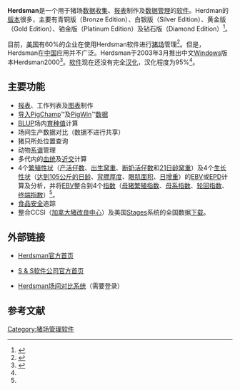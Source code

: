 {{Infobox Software
|name = Herdsman
|logo = 
|screenshot = 
|caption = 
|author = Keith Schuman
|developer = S & S软件公司
|released = 
|latest release template = 
|latest release version = 
|latest release date = 
|latest preview version = 
|latest preview date = 
|operating system = [[Windows|Windows]]
|platform = 
|language = [[英文|英文]]、[[西班牙文|西班牙文]]、[[中文|中文]]、[[越南文|越南文]]、[[韩文|韩文]]
|genre = [[猪场管理软件|猪场管理软件]]
|license = [[商业软件|商业软件]]
|website = [http://www.herdsman.com/ http://www.herdsman.com/]
}}

'''Herdsman'''是一个用于猪场[[数据收集|数据收集]]、[[报表|报表]]制作及[[数据管理|数据管理]]的[[软件|软件]]。Herdman的[[版本|版本]]很多，主要有青铜版（Bronze Edition）、白银版（Silver Edition）、黄金版（Gold Edition）、铂金版（Platinum Edition）及钻石版（Diamond Edition）<ref>{{cite web |url=http://www.herdsman.com/information.asp |title=Information |accessdate=2007-12-19 |publisher=S & S Programming, Inc. |language=en |deadurl=yes |archiveurl=https://web.archive.org/web/20070703031621/http://www.herdsman.com/information.asp |archivedate=2007-07-03 }}</ref>。

目前，[[美国|美国]]有60%的企业在使用Herdsman软件进行[[猪场|猪场]]管理<ref name="caaa">{{cite news | author=方平 | title=Herdsman——猪场管理的帮手 | date=2007-11-29 | publisher=中国畜牧业信息网 | url=http://www.caaa.cn/show/article/2007/11/111305.html | work=猪业分会秘书处 | pages= | accessdate=2007-12-19 | language=zh-cn | archive-date=2009-09-24 | archive-url=https://archive.is/20090924125545/http://www.caaa.cn/show/article/2007/11/111305.html | dead-url=no }}</ref>。但是，Herdsman在[[中国|中国]]应用并不广泛。Herdsman于2003年3月推出中文[[Windows|Windows]]版本Herdsman2000<ref>{{cite web |url=http://www.wiseharmon.com/cp/herdsman.htm |title=Herdsman 猪场生产记录管理和遗传育种评估软件 |accessdate=2007-12-19 |publisher=北京老哈默国际农业科技发展有限公司 |language=zh-cn |deadurl=yes |archiveurl=https://web.archive.org/web/20071128102616/http://www.wiseharmon.com/cp/herdsman.htm |archivedate=2007-11-28 }}</ref>。[[软件|软件]]现在还没有完全[[汉化|汉化]]，汉化程度为95%<ref name="caaa"/>。

== 主要功能 ==
*[[报表|报表]]、工作列表及[[图表|图表]]制作
*[[导入|导入]][[PigChamp|PigChamp]]™及[[PigWin|PigWin]]™[[数据|数据]]
*[[BLUP|BLUP]]场内[[育种值|育种值]]计算
*场间生产数据对比（数据不进行共享）
*猪只所处位置查询
*动物[[系谱|系谱]]管理
*多代内的[[血统|血统]]及[[近交|近交]]计算
*4个[[繁殖性状|繁殖性状]]（[[产活仔数|产活仔数]]、[[出生窝重|出生窝重]]、[[断奶活仔数|断奶活仔数]]和[[21日龄窝重|21日龄窝重]]）及4个[[生长性状|生长性状]]（[[达到105公斤的日龄|达到105公斤的日龄]]、[[背膘厚度|背膘厚度]]、[[眼肌面积|眼肌面积]]、[[日增重|日增重]]）的[[EBV|EBV]]或[[EPD|EPD]]计算及分析，并将[[EBV|EBV]]整合到4个[[指数|指数]]（[[母猪繁殖指数|母猪繁殖指数]]、[[母系指数|母系指数]]、[[轮回指数|轮回指数]]、[[终端指数|终端指数]]）<ref name="caaa"/>。
*[[食品安全|食品安全]]追踪
*整合CCSI（[[加拿大猪改良中心|加拿大猪改良中心]]）及美国[[Stages|Stages]]系统的全国数据[[下载|下载]]。

== 外部链接 ==
*{{en}}[http://www.herdsman.com/ Herdsman官方首页]{{Wayback|url=http://www.herdsman.com/ |date=20071226130335 }}
*{{en}}[http://www.sspro.com/ S & S软件公司官方首页]{{Wayback|url=http://www.sspro.com/ |date=20071225170039 }}
*{{zh-cn}}[http://72.12.202.230:81/PorkChina/ Herdsman场间对比系统]{{dead link|date=2017年11月 |bot=InternetArchiveBot |fix-attempted=yes }}（需要登录）

== 参考文献 ==
<div class="references-small">
<references />
</div>

[[Category:猪场管理软件|Category:猪场管理软件]]